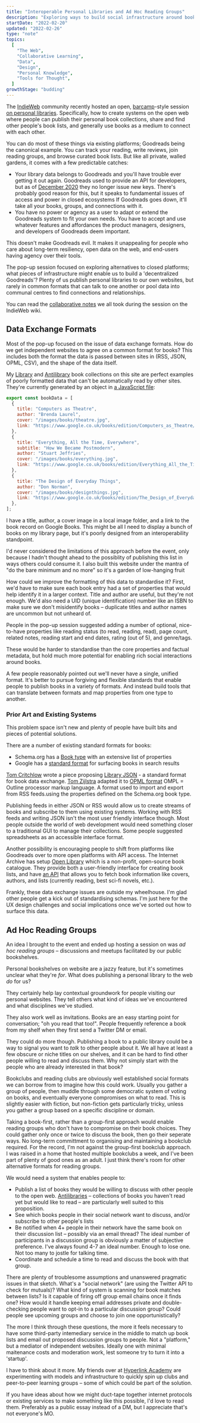```yaml
---
title: "Interoperable Personal Libraries and Ad Hoc Reading Groups"
description: "Exploring ways to build social infrastructure around books and reading on the open web"
startDate: "2022-02-20"
updated: "2022-02-26"
type: "note"
topics:
  [
    "The Web",
    "Collaborative Learning",
    "Data",
    "Design",
    "Personal Knowledge",
    "Tools for Thought",
  ]
growthStage: "budding"
---
```


<IntroParagraph>

The [IndieWeb](https://indieweb.org/) community recently hosted an open, [barcamp](https://en.wikipedia.org/wiki/BarCamp)-style session [on personal libraries](https://indieweb.org/2022/Pop-ups/Personal_Libraries). Specifically, how to create systems on the open web where people can publish their personal book collections, share and find other people's book lists, and generally use books as a medium to connect with each other.

</IntroParagraph>

You can do most of these things via existing platforms; Goodreads being the canonical example. You can track your reading, write reviews, join reading groups, and browse curated book lists. But like all private, walled gardens, it comes with a few predictable catches:

- Your library data belongs to Goodreads and you'll have trouble ever getting it out again. <Footnote idName={1}>Goodreads used to provide an API for developers, but as of [December 2020](https://www.goodreads.com/api/documentation) they no longer issue new keys. There's probably good reason for this, but it speaks to fundamental issues of access and power in closed ecosystems</Footnote> If Goodreads goes down, it'll take all your books, groups, and connections with it.
- You have no power or agency as a user to adapt or extend the Goodreads system to fit your own needs. You have to accept and use whatever features and affordances the product managers, designers, and developers of Goodreads deem important.

This doesn't make Goodreads evil. It makes it unappealing for people who care about long-term resiliency, open data on the web, and end-users having agency over their tools.

The pop-up session focused on exploring alternatives to closed platforms; what pieces of infrastructure might enable us to build a 'decentralized Goodreads'? Plenty of us publish personal libraries to our own websites, but rarely in common formats that can talk to one another or pool data into communal centres to find connections and relationships.

<Disclaimer title="Session Notes">

You can read the [collaborative notes](https://indieweb.org/2022/Pop-ups/Personal_Libraries#Notes) we all took during the session on the IndieWeb wiki.

</Disclaimer>

## Data Exchange Formats

Most of the pop-up focused on the issue of data exchange formats. How do we get independent websites to agree on a common format for books? This includes both the format the data is passed between sites in (RSS, JSON, OPML, CSV), and the shape of the data itself.

My [Library](/library) and [Antilibrary](/antilibrary) book collections on this site are perfect examples of poorly formatted data that can't be automatically read by other sites. They're currently generated by an object in [a JavaScript file](https://github.com/MaggieAppleton/maggieappleton.com-V2/blob/main/posts/data/books.js):

```js
export const bookData = [
  {
    title: "Computers as Theatre",
    author: "Brenda Laurel",
    cover: "/images/books/theatre.jpg",
    link: "https://www.google.co.uk/books/edition/Computers_as_Theatre/NedQAAAAMAAJ",
  },
  {
    title: "Everything, All the Time, Everywhere",
    subtitle: "How We Became Postmodern",
    author: "Stuart Jeffries",
    cover: "/images/books/everything.jpg",
    link: "https://www.google.co.uk/books/edition/Everything_All_the_Time_Everywhere/pchGEAAAQBAJ",
  },
  {
    title: "The Design of Everyday Things",
    author: "Don Norman",
    cover: "/images/books/designthings.jpg",
    link: "https://www.google.co.uk/books/edition/The_Design_of_Everyday_Things/heCtnQEACAAJ",
  },
];
```

I have a title, author, a cover image in a local image folder, and a link to the book record on Google Books. This might be all I need to display a bunch of books on my library page, but it's poorly designed from an interoperability standpoint.

I'd never considered the limitations of this approach before the event, only because I hadn't thought ahead to the possiblity of publishing this list in ways others could consume it. <Footnote idName={2}>I also built this website under the mantra of "do the bare minimum and no more" so it's a garden of low-hanging fruit</Footnote>

How could we improve the formatting of this data to standardise it? First, we'd have to make sure each book entry had a set of properties that would help identify it in a larger context. Title and author are useful, but they're not enough. We'd also need a UID (unique identification) number like an ISBN to make sure we don't misidentify books – duplicate titles and author names are uncommon but not unheard of.

People in the pop-up session suggested adding a number of optional, nice-to-have properties like reading status (to read, reading, read), page count, related notes, reading start and end dates, rating (out of 5), and genre/tags.

These would be harder to standardise than the core properties and factual metadata, but hold much more potential for enabling rich social interactions around books.

A few people reasonably pointed out we'll never have a single, unified format. It's better to pursue forgiving and flexible standards that enable people to publish books in a variety of formats. And instead build tools that can translate between formats and map properties from one type to another.

### Prior Art and Existing Systems

This problem space isn't new and plenty of people have built bits and pieces of potential solutions.

There are a number of existing standard formats for books:

- Schema.org has a [Book type](https://schema.org/Book) with an extensive list of properties
- Google has a [standard format](https://developers.google.com/search/docs/advanced/structured-data/book) for surfacing books in search results

[Tom Critchlow](https://tomcritchlow.com/) wrote a piece proposing [Library JSON](https://tomcritchlow.com/2020/04/15/library-json/) - a standard format for book data exchange. [Tom Zijlstra](https://www.zylstra.org/) adapted it to [OPML format](https://www.zylstra.org/blog/booklist-opml-data-structure/) <Footnote idName={2}>OMPL = Outline processor markup language. A format used to import and export from RSS feeds.</Footnote>using the properties defined on the Schema.org book type.

Publishing feeds in either JSON or RSS would allow us to create streams of books and subscribe to them using existing systems. Working with RSS feeds and writing JSON isn't the most user friendly interface though. Most people outside the world of web development would need something closer to a traditional GUI to manage their collections. Some people suggested spreadsheets as an accessible interface format.

Another possibility is encouraging people to shift from platforms like Goodreads over to more open platforms with API access. The Internet Archive has setup [Open Library](https://openlibrary.org) which is a non-profit, open-source book catalogue. They provide both a user-friendly interface for creating book lists, and have [an API](https://openlibrary.org/developers/api) that allows you to fetch book information like covers, authors, and lists (currently reading, best sci-fi novels, etc.).

Frankly, these data exchange issues are outside my wheelhouse. I'm glad other people get a kick out of standardising schemas. I'm just here for the UX design challenges and social implications once we've sorted out how to surface this data.

## Ad Hoc Reading Groups

An idea I brought to the event and ended up hosting a session on was _ad hoc reading groups_ – discussions and meetups facilitated by our public bookshelves.

Personal bookshelves on website are a jazzy feature, but it's sometimes unclear what they're _for_. What does publishing a personal library to the web _do_ for us?

They certainly help lay contextual groundwork for people visiting our personal websites. They tell others what kind of ideas we've encountered and what disciplines we've studied.

They also work well as invitations. Books are an easy starting point for conversation; "oh you read that too!". People frequently reference a book from my shelf when they first send a Twitter DM or email.

They could do more though. Publishing a book to a public library could be a way to signal you want to _talk_ to other people about it. We all have at least a few obscure or niche titles on our shelves, and it can be hard to find other people willing to read and discuss them. Why not simply start with the people who are already interested in that book?

Bookclubs and reading clubs are obviously well established social formats we can borrow from to imagine how this could work. Usually you gather a group of people, then muddle through some democratic system of voting on books, and eventually everyone compromises on what to read. This is slightly easier with fiction, but non-fiction gets particularly tricky, unless you gather a group based on a specific discipline or domain.

Taking a book-first, rather than a group-first approach would enable reading groups who don't have to compromise on their book choices. They could gather only once or twice to discuss the book, then go their seperate ways. No long-term committment to organising and maintaining a bookclub required. <Footnote idName={4}>For the record, I'm not against the group-first bookclub approach. I was raised in a home that hosted multiple bookclubs a week, and I've been part of plenty of good ones as an adult. I just think there's room for other alternative formats for reading groups.</Footnote>

We would need a system that enables people to:

- Publish a list of books they would be willing to discuss with other people to the open web. [Antilibraries](https://www.antilibrari.es/) – collections of books you haven't read yet but would like to read – are particularly well suited to this proposition.
- See which books people in their social network want to discuss, and/or subscribe to other people's lists
- Be notified when 4+ people in their network have the same book on their discussion list – possibly via an email thread? <Footnote idName={5}>The ideal number of participants in a discussion group is obviously a matter of subjective preference. I've always found 4-7 an ideal number. Enough to lose one. Not too many to jostle for talking time.</Footnote>
- Coordinate and schedule a time to read and discuss the book with that group.

There are plenty of troublesome assumptions and unanswered pragmatic issues in that sketch. What's a "social network" (are using the Twitter API to check for mutuals)? What kind of system is scanning for book matches between lists? Is it capable of firing off group email chains once it finds one? How would it handle keeping email addresses private and double-checking people want to opt-in to a particular discussion group? Could people see upcoming groups and choose to join one opportunistically?

The more I think through these questions, the more it feels necessary to have some third-party intemediary service in the middle to match up book lists and email out proposed discussion groups to people. Not a "platform," but a mediator of independent websites. Ideally one with minimal maitenance costs and moderation work, lest someone try to turn it into a 'startup'.

I have to think about it more. My friends over at [Hyperlink Academy](https://hyperlink.academy/) are experimenting with models and infrastructure to quickly spin up clubs and peer-to-peer learning groups – some of which could be part of the solution.

If you have ideas about how we might duct-tape together internet protocols or existing services to make something like this possible, I'd love to read them. Preferably as a public essay instead of a DM, but I appreciate that's not everyone's MO.
